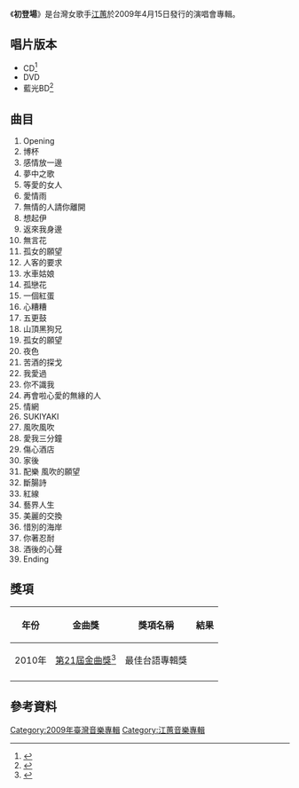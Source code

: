 {{Infobox Album
| Name = 初登場
| Original_name = 
| Type = 現場
| Longtype =
| Artist = [[江蕙|江蕙]]
| Cover = 
| Released = 2009年4月15日（台灣）
| Recorded = 
| Genre = [[台語流行音樂|台語流行音樂]]
| Length = 
| Label = [[喜歡音樂|喜歡音樂]]<br>[[台灣環球唱片|環球音樂]]
| Producer = 
| Reviews = 
| Last album = 
| This album = '''初登場'''<br />（2009年）
| Next album = [[戲夢演唱會Live|戲夢演唱會Live]]<br />（2013年）
| Misc = 
}}
《'''初登場'''》是台灣女歌手[[江蕙|江蕙]]於2009年4月15日發行的演唱會專輯。

== 唱片版本 ==
* CD<ref>{{cite news|title=江蕙散播母愛 歌聲撫慰單親媽|url=http://www.epochtimes.com/b5/9/5/10/n2521466.htm|publisher=大紀元|date=2009-05-10|author=林佳宏|accessdate=2016-03-16|archive-date=2017-02-22|archive-url=https://web.archive.org/web/20170222053448/http://www.epochtimes.com/b5/9/5/10/n2521466.htm|dead-url=no}}</ref>
* DVD
* 藍光BD<ref>{{cite news|title=江蕙誘發燒友 初登場推藍光片|url=http://ent.ltn.com.tw/news/paper/342438|publisher=自由時報|date=2009-10-13|author=郭子寧|accessdate=2016-03-16|archive-date=2017-02-22|archive-url=https://web.archive.org/web/20170222070655/http://ent.ltn.com.tw/news/paper/342438|dead-url=no}}</ref>

== 曲目 ==
# Opening
# 博杯 
# 感情放一邊 
# 夢中之歌 
# 等愛的女人 
# 愛情雨
# 無情的人請你離開
# 想起伊
# 返來我身邊 
# 無言花 
# 孤女的願望
# 人客的要求
# 水車姑娘
# 孤戀花
# 一個紅蛋 
# 心糟糟
# 五更鼓
# 山頂黑狗兄
# 孤女的願望 
# 夜色
# 苦酒的探戈 
# 我愛過
# 你不識我 
# 再會啦心愛的無緣的人
# 情網
# SUKIYAKI 
# 風吹風吹
# 愛我三分鐘 
# 傷心酒店 
# 家後 
# 配樂 風吹的願望 
# 斷腸詩 
# 紅線 
# 藝界人生
# 美麗的交換 
# 惜別的海岸 
# 你著忍耐 
# 酒後的心聲 
# Ending 

== 獎項 ==
{|class="wikitable" 
!年份!!金曲獎!!獎項名稱!!結果
|-
|2010年||[[第21屆金曲獎|第21屆金曲獎]]<ref>{{cite news|title=江蕙9月戲夢小巨蛋|url=http://ent.ltn.com.tw/news/paper/396388|publisher=自由時報|date=2010-05-18|author=莊涵晴|accessdate=2016-03-16|archive-date=2017-02-22|archive-url=https://web.archive.org/web/20170222070719/http://ent.ltn.com.tw/news/paper/396388|dead-url=no}}</ref>||最佳台語專輯獎||{{nom}}
|-
|}

== 參考資料 ==
<references/>

{{江蕙}}

[[Category:2009年臺灣音樂專輯|Category:2009年臺灣音樂專輯]]
[[Category:江蕙音樂專輯|Category:江蕙音樂專輯]]